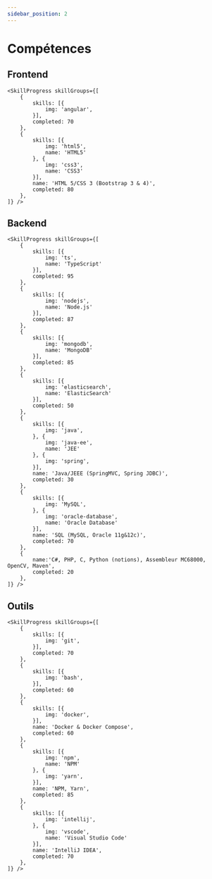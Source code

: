 ```yaml
---
sidebar_position: 2
---
```



# Compétences

<div className="skills">

## Frontend

    <SkillProgress skillGroups={[
    	{
    		skills: [{
    			img: 'angular',
    		}],
    		completed: 70
    	},
    	{
    		skills: [{
    			img: 'html5',
    			name: 'HTML5'
    		}, {
    			img: 'css3',
    			name: 'CSS3'
    		}],
    		name: 'HTML 5/CSS 3 (Bootstrap 3 & 4)',
    		completed: 80
    	},
    ]} />

## Backend

    <SkillProgress skillGroups={[
    	{
    		skills: [{
    			img: 'ts',
    			name: 'TypeScript'
    		}],
    		completed: 95
    	},
    	{
    		skills: [{
    			img: 'nodejs',
    			name: 'Node.js'
    		}],
    		completed: 87
    	},
    	{
    		skills: [{
    			img: 'mongodb',
    			name: 'MongoDB'
    		}],
    		completed: 85
    	},
    	{
    		skills: [{
    			img: 'elasticsearch',
    			name: 'ElasticSearch'
    		}],
    		completed: 50
    	},
    	{
    		skills: [{
    			img: 'java',
    		}, {
    			img: 'java-ee',
    			name: 'JEE'
    		}, {
    			img: 'spring',
    		}],
    		name: 'Java/JEEE (SpringMVC, Spring JDBC)',
    		completed: 30
    	},
    	{
    		skills: [{
    			img: 'MySQL',
    		}, {
    			img: 'oracle-database',
    			name: 'Oracle Database'
    		}],
    		name: 'SQL (MySQL, Oracle 11g&12c)',
    		completed: 70
    	},
    	{
    		name:'C#, PHP, C, Python (notions), Assembleur MC68000, OpenCV, Maven',
    		completed: 20
    	},
    ]} />

## Outils

	<SkillProgress skillGroups={[
		{
			skills: [{
				img: 'git',
			}],
			completed: 70
		},
		{
			skills: [{
				img: 'bash',
			}],
			completed: 60
		},
		{
			skills: [{
				img: 'docker',
			}],
			name: 'Docker & Docker Compose',
			completed: 60
		},
		{
			skills: [{
				img: 'npm',
				name: 'NPM'
			}, {
				img: 'yarn',
			}],
			name: 'NPM, Yarn',
			completed: 85
		},
		{
			skills: [{
				img: 'intellij',
			}, {
				img: 'vscode',
				name: 'Visual Studio Code'
			}],
			name: 'IntelliJ IDEA',
			completed: 70
		},
	]} />

</div>
